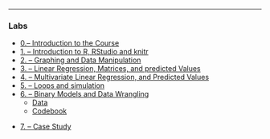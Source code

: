 ***
### Labs

<ul class="fa-ul">
<li><i class="fa-li fa fa-flask"></i><a target="_blank" href=./Labs/lab0/lab0.html>0.-- Introduction to the Course</a>
<li><i class="fa-li fa fa-flask"></i><a target="_blank" href=./Labs/lab1/lab1.html>1. -- Introduction to R, RStudio and knitr </a>
<li><i class="fa-li fa fa-flask"></i><a target="_blank" href=./Labs/lab2/lab2_20.html>2. -- Graphing and Data Manipulation </a>
<li><i class="fa-li fa fa-flask"></i><a target="_blank" href=./Labs/lab3/lab3.html>3. -- Linear Regression, Matrices, and predicted Values </a>
<li><i class="fa-li fa fa-flask"></i><a target="_blank" href=./Labs/lab4/lab4.html>4. -- Multivariate Linear Regression, and Predicted Values </a>
<li><i class="fa-li fa fa-flask"></i><a target="_blank" href=./Labs/lab5/lab5.html>5. -- Loops and simulation </a>
<li><i class="fa-li fa fa-flask"></i><a target="_blank" href=./Labs/lab6/BinaryModelsAndDataWrangling.R>6. -- Binary Models and Data Wrangling </a>
  <ul class="fa-ul">
   <li><i class="fa-li fa fa-table"></i><a target="_blank"href=./Labs/lab6/anes_timeseries_2016.dta>Data</a>
   <li><i class="fa-li fa fa-file-pdf-o"></i><a target="_blank"href=./Labs/lab6/anes_timeseries_2016_userguidecodebook.pdf>Codebook</a>
  </ul>

<li><i class="fa-li fa fa-flask"></i><a target="_blank" href=https://github.com/GarciaRios/govt_6029/tree/master/Labs/lab7>7. -- Case Study </a>

</ul>



